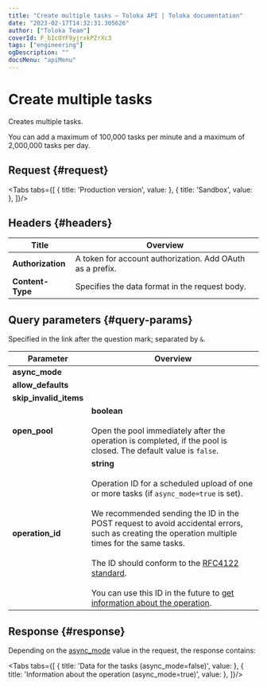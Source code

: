 ```yaml
---
title: "Create multiple tasks — Toloka API | Toloka documentation"
date: "2023-02-17T14:32:31.305626"
author: ["Toloka Team"]
coverId: F_bIcOYF9yjrxkPZrXc3
tags: ["engineering"]
ogDescription: ""
docsMenu: "apiMenu"
---
```



# Create multiple tasks

<Announce/>

Creates multiple tasks.

You can add a maximum of 100,000 tasks per minute and a maximum of 2,000,000 tasks per day.

## Request {#request}

<Tabs tabs={[
  { title: 'Production version', value: <CreateTasksBatchList1/> },
  { title: 'Sandbox', value: <CreateTasksBatchList2/> },
]}/>

## Headers {#headers}

Title | Overview
----- | -----
**Authorization** | A token for account authorization. Add OAuth as a prefix.
**Content-Type** | Specifies the data format in the request body.

## Query parameters {#query-params}

Specified in the link after the question mark; separated by `&`.

Parameter | Overview
----- | -----
**async_mode** | <CreateTasksBatchTable1/>
**allow_defaults** | <CreateTasksBatchTable2/>
**skip_invalid_items** | <CreateTasksBatchTable3/>
**open_pool** | **boolean**<br/><br/>Open the pool immediately after the operation is completed, if the pool is closed. The default value is `false`.
**operation_id** | **string**<br/><br/>Operation ID for a scheduled upload of one or more tasks (if `async_mode=true` is set).<br/><br/>We recommended sending the ID in the POST request to avoid accidental errors, such as creating the operation multiple times for the same tasks.<br/><br/>The ID should conform to the [RFC4122 standard](https://tools.ietf.org/html/rfc4122).<br/><br/>You can use this ID in the future to [get information about the operation](/docs-new/api/operations).

## Response {#response}

Depending on the [async_mode](#async_mode) value in the request, the response contains:

<Tabs tabs={[
  { title: 'Data for the tasks (async_mode=false)', value: <CreateTasksBatchList3/> },
  { title: 'Information about the operation (async_mode=true)', value: <CreateTasksBatchList4/> },
]}/>

<ContactGuideSupport/>